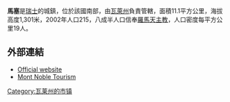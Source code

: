 '''馬塞'''是[[瑞士|瑞士]]的城鎮，位於該國南部，由[[瓦萊州|瓦萊州]]負責管轄，面積11.1平方公里，海拔高度1,301米，2002年人口215，八成半人口信奉[[羅馬天主教|羅馬天主教]]，人口密度每平方公里19人。

==外部連結==
* [http://www.mase.ch Official website] {{Wayback|url=http://www.mase.ch/ |date=20100414040530 }} {{fr icon}}
* [http://www.mont-noble-tourisme.ch Mont Noble Tourism] {{Wayback|url=http://www.mont-noble-tourisme.ch/ |date=20191222171844 }}

{{Switzerland-geo-stub}}
[[Category:瓦莱州的市镇|Category:瓦莱州的市镇]]